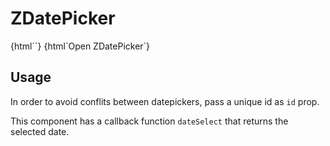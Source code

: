 
<Meta title="ZDatePicker" component="z-date-picker" />

# ZDatePicker

<Preview>
  <Story name="ZDatePicker simple">
    {html`<z-date-picker
      show-time="${boolean("show-time", false)}"
      id="abclol"
    ></z-date-picker>`}
  </Story>
</Preview>

<Preview>
  <Story name="ZDatePicker with custom toggle">
    {html`<z-date-picker id="defdef"
      ><z-button slot="toggle">Open ZDatePicker</z-button></z-date-picker
    >`}
  </Story>
</Preview>

<Props of="z-date-picker" />

## Usage

In order to avoid conflits between datepickers, pass a unique id as `id` prop.

This component has a callback function `dateSelect` that returns the selected date.
